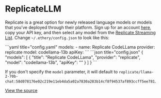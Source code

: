 
# ReplicateLLM

Replicate is a great option for newly released language models or models that you've deployed through their platform. Sign up for an account [here](https://replicate.ai/), copy your API key, and then select any model from the [Replicate Streaming List](https://replicate.com/collections/streaming-language-models). Change `~/.ethery/config.json` to look like this:

<Tabs groupId="config-example">
  <TabItem value="yaml" label="YAML">
  ```yaml title="config.yaml"
  models:
    - name: Replicate CodeLLama
      provider: replicate
      model: codellama-13b
      apiKey: <YOUR_REPLICATE_API_KEY>
  ```
  </TabItem>
  <TabItem value="json" label="JSON">
  ```json title="config.json"
  {
    "models": [
      {
        "title": "Replicate CodeLLama",
        "provider": "replicate",
        "model": "codellama-13b",
        "apiKey": "<YOUR_REPLICATE_API_KEY>"
      }
    ]
  }
  ```
  </TabItem>
</Tabs>

If you don't specify the `model` parameter, it will default to `replicate/llama-2-70b-chat:58d078176e02c219e11eb4da5a02a7830a283b14cf8f94537af893ccff5ee781`.

[View the source](https://github.com/continuedev/continue/blob/main/core/llm/llms/Replicate.ts)
